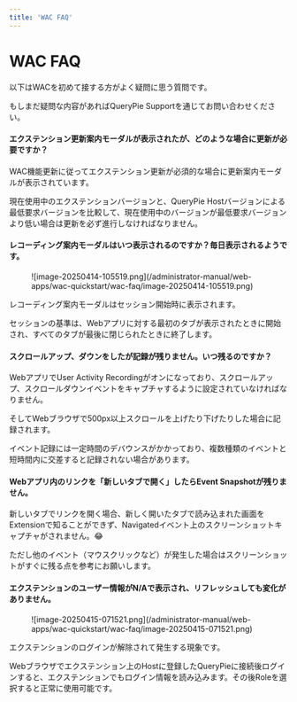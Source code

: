 ```yaml
---
title: 'WAC FAQ'
---
```


# WAC FAQ

以下はWACを初めて接する方がよく疑問に思う質問です。

もしまだ疑問な内容があればQueryPie Supportを通じてお問い合わせください。


#### エクステンション更新案内モーダルが表示されたが、どのような場合に更新が必要ですか？

WAC機能更新に従ってエクステンション更新が必須的な場合に更新案内モーダルが表示されています。

現在使用中のエクステンションバージョンと、QueryPie Hostバージョンによる最低要求バージョンを比較して、現在使用中のバージョンが最低要求バージョンより低い場合は更新を必ず進行しなければなりません。


#### レコーディング案内モーダルはいつ表示されるのですか？毎日表示されるようです。

<figure data-layout="center" data-align="center">
![image-20250414-105519.png](/administrator-manual/web-apps/wac-quickstart/wac-faq/image-20250414-105519.png)
</figure>

レコーディング案内モーダルはセッション開始時に表示されます。

セッションの基準は、Webアプリに対する最初のタブが表示されたときに開始され、すべてのタブが最後に閉じられたときに終了します。


#### スクロールアップ、ダウンをしたが記録が残りません。いつ残るのですか？

WebアプリでUser Activity Recordingがオンになっており、スクロールアップ、スクロールダウンイベントをキャプチャするように設定されていなければなりません。

そしてWebブラウザで500px以上スクロールを上げたり下げたりした場合に記録されます。

イベント記録には一定時間のデバウンスがかかっており、複数種類のイベントと短時間内に交差すると記録されない場合があります。


#### Webアプリ内のリンクを「新しいタブで開く」したらEvent Snapshotが残りません。

新しいタブでリンクを開く場合、新しく開いたタブで読み込まれた画面をExtensionで知ることができず、Navigatedイベント上のスクリーンショットキャプチャがされません。:joy:

ただし他のイベント（マウスクリックなど）が発生した場合はスクリーンショットがすぐに残る点を参考にお願いします。


#### エクステンションのユーザー情報がN/Aで表示され、リフレッシュしても変化がありません。

<figure data-layout="center" data-align="center">
![image-20250415-071521.png](/administrator-manual/web-apps/wac-quickstart/wac-faq/image-20250415-071521.png)
</figure>

エクステンションのログインが解除されて発生する現象です。

Webブラウザでエクステンション上のHostに登録したQueryPieに接続後ログインすると、エクステンションでもログイン情報を読み込みます。その後Roleを選択すると正常に使用可能です。
